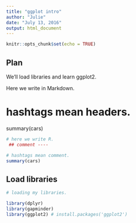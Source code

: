 ```yaml
---
title: "ggplot intro"
author: "Julie"
date: "July 13, 2016"
output: html_document
---
```


```r
knitr::opts_chunk$set(echo = TRUE)
```

## Plan

We'll load libraries and learn ggplot2.

Here we write in Markdown. 

# hashtags mean headers. 

summary(cars)

```r
# here we write R. 
 ## comment ----

# hashtags mean comment. 
summary(cars)
```

## Load libraries 
```r
# loading my libraries. 

library(dplyr)
library(gapminder)
library(ggplot2) # install.packages('ggplot2')

```

